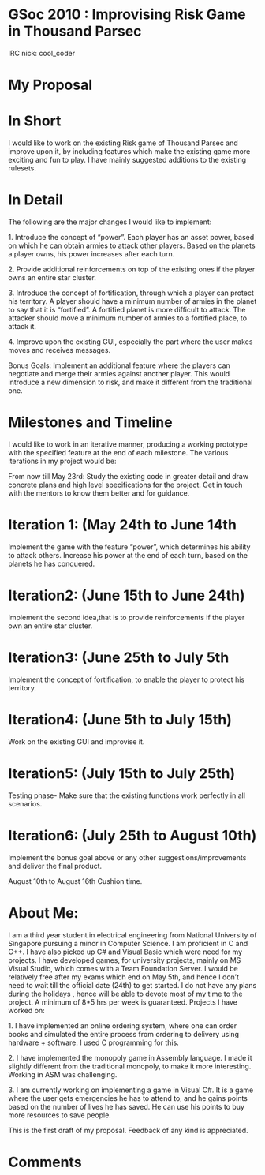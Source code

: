 = GSoc  2010 : Improvising Risk Game in Thousand Parsec =
IRC nick: cool_coder

=My Proposal=

=In Short=
I would like to work on the existing Risk game of Thousand Parsec and improve upon it, by including features which make the existing game more exciting and fun to play. I have mainly suggested additions to the existing rulesets.

=In Detail=
The following are the major changes I would like to implement:

1.	Introduce the concept of “power”. Each player has an asset power, based on which he can obtain armies to attack other players. Based on the planets a player owns, his power increases after each turn.

2.	Provide additional reinforcements on top of the existing ones if the player owns an entire star cluster. 

3.	Introduce the concept of fortification, through which a player can protect his territory. A player should have a minimum number of armies in the planet to say that it is “fortified”. A fortified planet is more difficult to attack. The attacker should move a minimum number of armies to a fortified place, to attack it.

4.	Improve upon the existing GUI, especially the part where the user makes moves and receives messages.

Bonus Goals:
Implement an additional feature where the players can negotiate and merge their armies against another player. This would introduce a new dimension to risk, and make it different from the traditional one.

=Milestones and Timeline=

I would like to work in an iterative manner, producing a working prototype with the specified feature at the end of each milestone. The various iterations in my project would be:

From now till May 23rd:
Study the existing code in greater detail and draw concrete plans and high level specifications for the project. Get in touch with the mentors to know them better and for guidance.

=Iteration 1:  (May 24th to June 14th=

Implement the game with the feature “power”, which determines his ability to attack others.  Increase his power at the end of each turn, based on the planets he has conquered.

=Iteration2: (June 15th to June 24th)=

Implement the second idea,that is to provide reinforcements if the player own an entire star cluster.

=Iteration3:  (June 25th to July 5th=

Implement the concept of fortification, to enable the player to protect his territory.

=Iteration4:  (June 5th to July 15th)=

Work on the existing GUI and improvise it.

=Iteration5:  (July 15th to July 25th)=

Testing phase- Make sure that the existing functions work perfectly in all scenarios.

=Iteration6:  (July 25th to August 10th)=
Implement the bonus goal above or any other suggestions/improvements and deliver the final product.

August 10th to August 16th
Cushion time.

=About Me:=
I am a third year student in electrical engineering from National University of Singapore pursuing a minor in Computer Science. 
I am proficient in C and C++. I have also picked up C# and Visual Basic which were need for my projects.
I have developed games, for university projects, mainly on MS Visual Studio, which comes with a Team Foundation Server.
I would be relatively free after my exams which end on May 5th, and hence I don’t need to wait till the official date (24th) to get started.
I do not have any plans during the holidays , hence will be able to devote most of my time to the project. A minimum of  8*5 hrs per week is guaranteed.
Projects I have worked on:

1.	I have implemented an online ordering system, where one can order books and simulated the entire process from ordering to delivery using hardware + software. I used C programming for this.

2.	I have implemented the monopoly game in Assembly language. I made it slightly different from the traditional monopoly, to make it more interesting. Working in ASM was challenging.

3.	I am currently working on implementing a game in Visual C#. It is a game where the user gets emergencies he has to attend to, and he gains points based on the number of lives he has saved. He can use his points to buy more resources to save people.

This is the first draft of my proposal. Feedback of any kind is appreciated.

=Comments=
